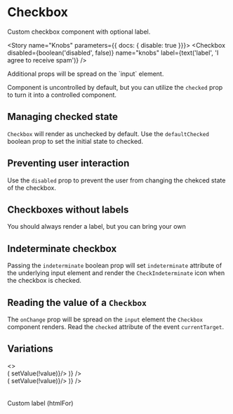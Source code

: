 

<Meta title="Components/Forms/Checkbox" decorators={[withKnobs]} component={Checkbox} />

# Checkbox
<ImportPath component={Checkbox} section="forms" />

Custom checkbox component with optional label.

<Story name="Knobs" parameters={{ docs: { disable: true }}}>
  <Checkbox
    disabled={boolean('disabled', false)}
    name="knobs"
    label={text('label', 'I agree to receive spam')}
  />
</Story>

<Preview isExpanded>
  <Checkbox
    name="knobs"
    label='I agree to receive spam'
  />
</Preview>

<Info type="info">
  Additional props will be spread on the `input` element.
</Info>

<Props of={Checkbox} />

Component is uncontrolled by default, but you can utilize the `checked` prop to turn it into a controlled component.

## Managing checked state

`Checkbox` will render as unchecked by default. Use the `defaultChecked` boolean prop to set the
initial state to checked.

<Preview>
  <Story name="Managing checked state">
    <Checkbox defaultChecked name="default-checked" label="Checked by default" />
  </Story>
</Preview>

## Preventing user interaction

Use the `disabled` prop to prevent the user from changing the chekced state of the
checkbox.

<Preview>
  <Story name="Disabled checkboxes">
    <React.Fragment>
      <div>
        <Checkbox disabled name="disabled-unchecked" label="Disabled unchecked" />
      </div>
      <div>
        <Checkbox disabled defaultChecked name="disabled-checked" label="Disabled checked" />
      </div>
    </React.Fragment>
  </Story>
</Preview>

## Checkboxes without labels

You should always render a label, but you can bring your own

<Preview>
  <Story name="Checkbox without label">
    <Checkbox name="no-label" />
  </Story>
</Preview>

## Indeterminate checkbox

Passing the `indeterminate` boolean prop will set `indeterminate` attribute of the
underlying input element and render the `CheckIndeterminate` icon when the checkbox is
checked.

<Preview>
  <Story name="Indeterminate checkboxes">
    <Checkbox checked="mixed" name="notsureif" label="Indeterminate checkbox" />
  </Story>
</Preview>

## Reading the value of a `Checkbox`

The `onChange` prop will be spread on the `input` element the `Checkbox` component
renders. Read the `checked` attribute of the event `currentTarget`.

<Preview>
  <Story name="Reading the value of a Checkbox">
    <Checkbox label="Option one" onChange={action('clicked')} />
  </Story>
</Preview>

## Variations

<Preview>
  <Story name="Variations">
    <>
      <Checkbox label="Indeterminate" checked="mixed" />
      <br />
      <State
        initialValue={true}
        render={(value, setValue) => (
          <Checkbox label="Controlled Checked" checked={value} onChange={() => setValue(!value)}/>
        )}
      />
      <br />
      <State
        initialValue={false}
        render={(value, setValue) => (
          <Checkbox label="Controlled Unchecked" checked={value} onChange={() => setValue(!value)}/>
        )}
      />
      <br />
      <Checkbox label="Uncontrolled" />
      <br />
      <Checkbox label="Uncontrolled Default Checked" defaultChecked />
      <br />
      <Checkbox id="blah" />
      <label className="display--inlineBlock" htmlFor="blah">Custom label (htmlFor)</label>
    </>
  </Story>
</Preview>